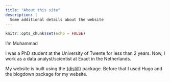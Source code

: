 ```yaml
---
title: "About this site"
description: |
  Some additional details about the website
---
```


```r
knitr::opts_chunk$set(echo = FALSE)
```

I'm Muhammad 

I was a PhD student at the University of Twente for less than 2 years. Now, I work as a data analyst/scientist at Exact in the Netherlands.

My website is built using the [{distill}](https://rstudio.github.io/distill/) package. Before that I used Hugo and the blogdown package for my website.